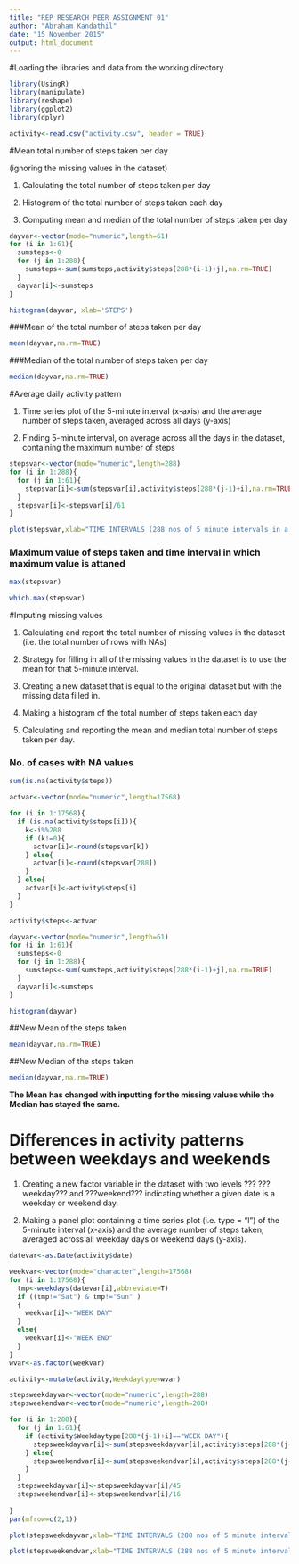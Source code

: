 ```yaml
---
title: "REP RESEARCH PEER ASSIGNMENT 01"
author: "Abraham Kandathil"
date: "15 November 2015"
output: html_document
---
```

#Loading the libraries and data from the working directory


```r
library(UsingR)
library(manipulate)
library(reshape)
library(ggplot2)
library(dplyr)
```

```r
activity<-read.csv("activity.csv", header = TRUE)
```

#Mean total number of steps taken per day

(ignoring the missing values in the dataset)

1. Calculating the total number of steps taken per day

2. Histogram of the total number of steps taken each day

3. Computing mean and median of the total number of steps taken per day

```r
dayvar<-vector(mode="numeric",length=61)
for (i in 1:61){
  sumsteps<-0
  for (j in 1:288){
    sumsteps<-sum(sumsteps,activity$steps[288*(i-1)+j],na.rm=TRUE)
  }
  dayvar[i]<-sumsteps
}
```

```r
histogram(dayvar, xlab='STEPS')
```

###Mean of the total number of steps taken per day
```r
mean(dayvar,na.rm=TRUE)
```


###Median of the total number of steps taken per day
```r
median(dayvar,na.rm=TRUE)
```

#Average daily activity pattern

1. Time series plot of the 5-minute interval (x-axis) and the average number of steps taken, averaged across all days (y-axis)

2. Finding 5-minute interval, on average across all the days in the dataset, containing the maximum number of steps

```r
stepsvar<-vector(mode="numeric",length=288)
for (i in 1:288){
  for (j in 1:61){
    stepsvar[i]<-sum(stepsvar[i],activity$steps[288*(j-1)+i],na.rm=TRUE)
  }
  stepsvar[i]<-stepsvar[i]/61
}
```

```r
plot(stepsvar,xlab="TIME INTERVALS (288 nos of 5 minute intervals in a day)",ylab="STEPS TAKEN IN AN INTERVAL",type="l")
```

### Maximum value of steps taken and time interval in which maximum value is attaned

```r
max(stepsvar)

which.max(stepsvar)

```

#Imputing missing values

1. Calculating and report the total number of missing values in the dataset (i.e. the total number of rows with NAs)

2. Strategy for filling in all of the missing values in the dataset is to use the mean for that 5-minute interval.

3. Creating a new dataset that is equal to the original dataset but with the missing data filled in.

4. Making a histogram of the total number of steps taken each day 

5. Calculating and reporting the mean and median total number of steps taken per day. 

### No. of cases with NA values

```r
sum(is.na(activity$steps)) 

actvar<-vector(mode="numeric",length=17568)

for (i in 1:17568){
  if (is.na(activity$steps[i])){
    k<-i%%288
    if (k!=0){
      actvar[i]<-round(stepsvar[k])
    } else{
      actvar[i]<-round(stepsvar[288])
    }
  } else{
    actvar[i]<-activity$steps[i]
  }
}

activity$steps<-actvar

dayvar<-vector(mode="numeric",length=61)
for (i in 1:61){
  sumsteps<-0
  for (j in 1:288){
    sumsteps<-sum(sumsteps,activity$steps[288*(i-1)+j],na.rm=TRUE)
  }
  dayvar[i]<-sumsteps
}
```

```r
histogram(dayvar)
```

##New Mean of the steps taken
```r
mean(dayvar,na.rm=TRUE)
```
##New Median of the steps taken
```r
median(dayvar,na.rm=TRUE)
```

**The Mean has changed with inputting for the missing values while the Median has stayed the same.**

# Differences in activity patterns between weekdays and weekends

1. Creating a new factor variable in the dataset with two levels ??? ???weekday??? and ???weekend??? indicating whether a given date is a weekday or weekend day.

2. Making a panel plot containing a time series plot (i.e. type = "l") of the 5-minute interval (x-axis) and the average number of steps taken, averaged across all weekday days or weekend days (y-axis). 

```r
datevar<-as.Date(activity$date)

weekvar<-vector(mode="character",length=17568)
for (i in 1:17568){
  tmp<-weekdays(datevar[i],abbreviate=T)
  if ((tmp!="Sat") & tmp!="Sun" )
  {
    weekvar[i]<-"WEEK DAY"
  } 
  else{
    weekvar[i]<-"WEEK END"
  }
}  
wvar<-as.factor(weekvar)

activity<-mutate(activity,Weekdaytype=wvar)

stepsweekdayvar<-vector(mode="numeric",length=288)
stepsweekendvar<-vector(mode="numeric",length=288)

for (i in 1:288){
  for (j in 1:61){
    if (activity$Weekdaytype[288*(j-1)+i]=="WEEK DAY"){
      stepsweekdayvar[i]<-sum(stepsweekdayvar[i],activity$steps[288*(j-1)+i],na.rm=TRUE)
    } else{
      stepsweekendvar[i]<-sum(stepsweekendvar[i],activity$steps[288*(j-1)+i],na.rm=TRUE)
    }
  }
  stepsweekdayvar[i]<-stepsweekdayvar[i]/45
  stepsweekendvar[i]<-stepsweekendvar[i]/16
  
} 
par(mfrow=c(2,1))
```

```r
plot(stepsweekdayvar,xlab="TIME INTERVALS (288 nos of 5 minute intervals in a day)",ylab="STEPS TAKEN IN THAT INTERVAL",type="l")

plot(stepsweekendvar,xlab="TIME INTERVALS (288 nos of 5 minute intervals in a day)",ylab="STEPS TAKEN IN THAT INTERVAL",type="l")

```

